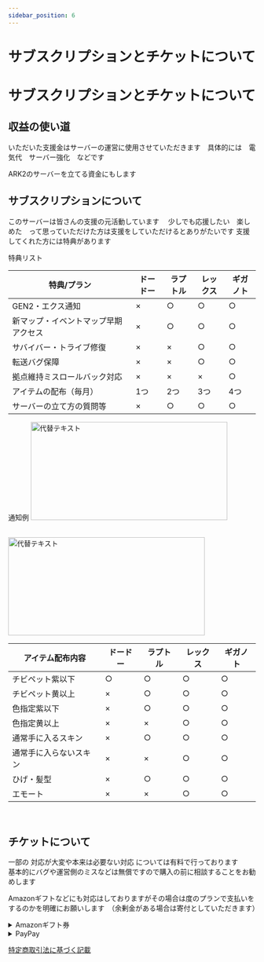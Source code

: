 ```yaml
---
sidebar_position: 6
---
```

# サブスクリプションとチケットについて
<head>
  <script async src="https://js.stripe.com/v3/pricing-table.js"></script>
</head>

# サブスクリプションとチケットについて

## 収益の使い道

いただいた支援金はサーバーの運営に使用させていただきます　具体的には　電気代　サーバー強化　などです

ARK2のサーバーを立てる資金にもします

## サブスクリプションについて
このサーバーは皆さんの支援の元活動しています　
少しでも応援したい　楽しめた　って思っていただけた方は支援をしていただけるとありがたいです
支援してくれた方には特典があります

特典リスト

 特典/プラン          | ドードー | ラプトル | レックス | ギガノト
  ------------------ | -------- | ------- | ------- |---------
  GEN2・エクス通知　　 | ×     | ○      | ○     | ○
  新マップ・イベントマップ早期アクセス　　 | ×     | ○      | ○     | ○
  サバイバー・トライブ修復 | ×     | ×     | ○     | ○
  転送バグ保障　　　　 | ×     | ×     | ○     | ○
  拠点維持ミスロールバック対応 | ×     | ×     | ×    | ○
  アイテムの配布（毎月） | 1つ     | 2つ      | 3つ     | 4つ
  サーバーの立て方の質問等 | ×     | ○      | ○     | ○
  通知例
<img src="/img/join/GEN2.jpg" alt="代替テキスト" width="400" height="200"/><br></br>

<img src="/img/join/OSD.jpg" alt="代替テキスト" width="400" height="200"/>

  アイテム配布内容          | ドードー | ラプトル | レックス | ギガノト
  ------------------ | -------- | ------- | ------- |---------
  チビペット紫以下　　 | ○     | ○      | ○     | ○
  チビペット黄以上　　 | ×     | ○      | ○     | ○
  色指定紫以下　　　　 | ×     | ○      | ○     | ○
  色指定黄以上　　　　 | ×     | ×      | ○     | ○
  通常手に入るスキン   | ×     | ○      | ○     | ○
  通常手に入らないスキン   | ×     | ×      | ○     | ○
  ひげ・髪型　　　　   | ×     | ○      | ○     | ○
  エモート　　　　   | ×     | ×      | ○     | ○
　

<stripe-pricing-table class="for-light" pricing-table-id="prctbl_1MeuZ7FQiLh6QgbCVKzgiKDX" publishable-key="pk_live_51MdoPgFQiLh6QgbCPRgVejcA5lByeWABkIolrWUdJ9LXTsTvDJIVCuctIhCIp0bEuD9CsFtoKcnRRYV3nX7qpVTy00Bu7OVZad" />
<stripe-pricing-table class="for-dark" pricing-table-id="prctbl_1MecUTFQiLh6QgbCAtdnbtpu" publishable-key="pk_live_51MdoPgFQiLh6QgbCPRgVejcA5lByeWABkIolrWUdJ9LXTsTvDJIVCuctIhCIp0bEuD9CsFtoKcnRRYV3nX7qpVTy00Bu7OVZad">

</stripe-pricing-table>

## チケットについて

一部の 対応が大変や本来は必要ない対応 については有料で行っております  
基本的にバグや運営側のミスなどは無償ですので購入の前に相談することをお勧めします

<head>
  <script async src="https://js.stripe.com/v3/pricing-table.js"></script>
</head>
<stripe-pricing-table class="for-light"pricing-table-id="prctbl_1MecdrFQiLh6QgbCMVxchOTK"
publishable-key="pk_live_51MdoPgFQiLh6QgbCPRgVejcA5lByeWABkIolrWUdJ9LXTsTvDJIVCuctIhCIp0bEuD9CsFtoKcnRRYV3nX7qpVTy00Bu7OVZad">
</stripe-pricing-table>



Amazonギフトなどにも対応はしておりますがその場合は度のプランで支払いをするのかを明確にお願いします　（余剰金がある場合は寄付としていただきます）
<details>
<summary>Amazonギフト券</summary>
Amazon ＠てりにらにDMでコードを送っていただくか　terinira@gmail.com のアカウントに 送ってください
</details>

<details>
<summary>PayPay</summary>
PayPay　ID terinira に送金してください
</details>





[特定商取引法に基づく記載](/docs/law/commerce)